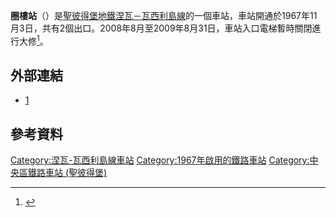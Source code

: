 {{Infobox station
| name          = 圈樓<br />{{lang|ru|Гости́ный двор}}
| type          = {{STPETERSBURGMETRO type}}
| style         =
| image         = Metro SPB Line3 Gostiny.jpg
| image_size    =
| image_caption = 站廳
| address       = [[中央區_(聖彼得堡)|中央區]]
| borough       = [[聖彼得堡|聖彼得堡]]
| country       = [[俄羅斯|俄羅斯]]
| coordinates   = {{coord|59|56|03|N|30|20|02|E}}
| line          = {{STPETERSBURGMETRO-line3}}
| other         =
| structure     = 地下
| platform      = 1個[[島式月台|島式月台]]
| depth         = ≈{{Unit length|m|56}}
| levels        = 1層
| tracks        = 2條
| parking       =
| bicycle       =
| baggage_check =
| opened        = 1967年11月3日
| closed        =
| rebuilt       =
| electrified   =
| ADA           =
| code          =
| owned         = [[聖彼得堡地鐵|聖彼得堡地鐵]]
| zone          =
| smartcardname =
| smartcardstatus =
| former        =
| passengers    =
| pass_year     =
| pass_percent  =
| pass_system   =
| mpassengers   =
| services      = 
| map_locator   =
}}
'''圈樓站'''（{{lang-rus|Гости́ный двор|Gostiny Dvor}}）是[[聖彼得堡地鐵|聖彼得堡地鐵]][[涅瓦－瓦西利島線|涅瓦－瓦西利島線]]的一個車站，車站開通於1967年11月3日，共有2個出口。2008年8月至2009年8月31日，車站入口電梯暫時關閉進行大修<ref name="open">{{cite news|url=http://www.fontanka.ru/2009/08/27/138/|title="Gostini dvor" will open on August, 31st "Гостиный двор" откроют 31 августа|date=2009-08-28|publisher=[http://www.fontanka.ru/ fontanka.ru]|accessdate=2009-09-03|language=ru|archive-date=2009-08-31|archive-url=https://web.archive.org/web/20090831141502/http://www.fontanka.ru/2009/08/27/138/|dead-url=no}}</ref>。

==外部連結==
*[https://web.archive.org/web/20070314101921/http://metro-spb.nwd.ru/Stations/3/l3_gd.htm]
{{Commons-inline|Category:Gostiny Dvor metrostation|Gostiny Dvor metrostation}}

== 參考資料 ==
<references/>
{{涅瓦－瓦西利島線}}
[[Category:涅瓦-瓦西利島線車站|Category:涅瓦-瓦西利島線車站]]
[[Category:1967年啟用的鐵路車站|Category:1967年啟用的鐵路車站]]
[[Category:中央區鐵路車站_(聖彼得堡)|Category:中央區鐵路車站 (聖彼得堡)]]